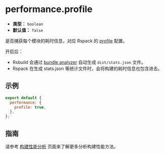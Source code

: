 # performance.profile

- **类型：** `boolean`
- **默认值：** `false`

是否捕获每个模块的耗时信息，对应 Rspack 的 [profile](https://rspack.dev/zh/config/other-options#profile) 配置。

开启后：

- Rsbuild 会通过 [bundle analyzer](https://github.com/webpack-contrib/webpack-bundle-analyzer) 自动生成 `dist/stats.json` 文件。
- Rspack 在生成 stats.json 等统计文件时，会将构建的耗时信息也包含进去。

## 示例

```js
export default {
  performance: {
    profile: true,
  },
};
```

## 指南

请参考 [构建性能分析](/guide/debug/build-profiling) 页面来了解更多分析构建性能方法。
